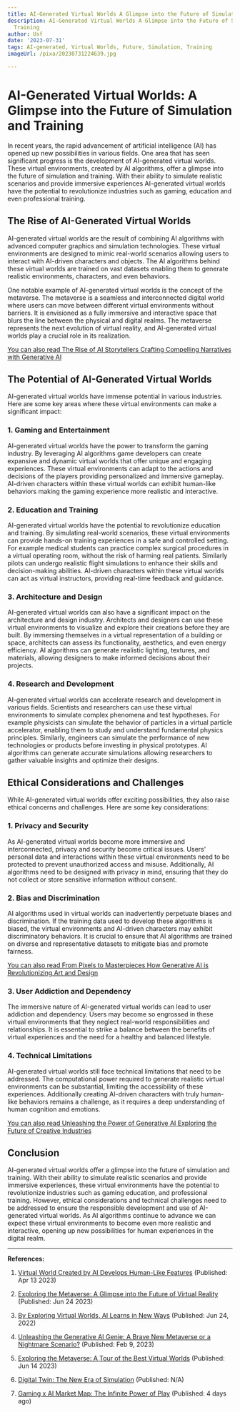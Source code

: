 ```yaml
---
title: AI-Generated Virtual Worlds A Glimpse into the Future of Simulation and Training
description: AI-Generated Virtual Worlds A Glimpse into the Future of Simulation and
  Training
author: Usf
date: '2023-07-31'
tags: AI-generated, Virtual Worlds, Future, Simulation, Training
imageUrl: /pixa/20230731224639.jpg

---
```

# AI-Generated Virtual Worlds: A  Glimpse into the Future of Simulation and  Training

In recent years, the rapid advancement of artificial  intelligence (AI) has opened up new possibilities in various fields. One area that has seen significant progress is the development of AI-generated virtual worlds. These virtual environments, created by AI  algorithms, offer a glimpse  into the future of simulation and training. With their ability to simulate realistic scenarios  and  provide immersive experiences AI-generated virtual worlds have the potential  to revolutionize industries such as gaming, education and even professional training.

## The Rise of AI-Generated Virtual Worlds

AI-generated virtual worlds are the result of combining AI  algorithms with advanced computer graphics  and simulation technologies. These virtual  environments are  designed to mimic real-world scenarios allowing users  to interact with AI-driven characters and objects. The AI algorithms behind these  virtual worlds are trained on vast  datasets enabling them to generate realistic environments, characters, and  even behaviors.

One notable example of AI-generated virtual worlds  is  the concept of the metaverse. The metaverse is a seamless  and interconnected digital world where users can  move  between different virtual environments without barriers. It is envisioned as a fully immersive and  interactive space that blurs the line between the physical and digital realms. The metaverse represents the next evolution of virtual reality, and AI-generated  virtual worlds play a  crucial role  in its realization.

[You can also  read The Rise of AI Storytellers Crafting Compelling Narratives with Generative AI](The%20Rise%20of%20AI%20Storytellers%20Crafting%20Compelling%20Narratives%20with%20Generative%20AI)


## The Potential of AI-Generated Virtual Worlds

AI-generated virtual worlds have immense  potential in various industries. Here  are some key areas where these  virtual  environments can make a significant impact:

### 1. Gaming and Entertainment

AI-generated virtual worlds have the power to transform the gaming industry. By leveraging AI algorithms game developers can create expansive  and  dynamic virtual worlds that offer unique and  engaging experiences. These virtual environments can adapt to the  actions and decisions of the players providing personalized and immersive gameplay. AI-driven characters within these virtual worlds can exhibit  human-like behaviors making the  gaming experience more  realistic  and interactive.

### 2. Education and  Training

AI-generated virtual worlds have the potential to revolutionize education and training. By simulating real-world scenarios,  these virtual environments can provide hands-on training experiences in a safe and controlled setting. For example medical students can practice complex surgical procedures in a  virtual operating room, without the risk of harming real patients. Similarly pilots can undergo realistic flight simulations to enhance their skills  and decision-making abilities.  AI-driven  characters within these virtual worlds can act  as virtual instructors, providing real-time feedback and guidance.

###  3. Architecture and Design

AI-generated virtual worlds can  also have a significant impact on the architecture  and design industry. Architects and designers can use these virtual environments to visualize and explore their  creations before they are built. By immersing themselves in a virtual representation of a building or space, architects can assess its functionality, aesthetics, and even  energy efficiency. AI algorithms can generate  realistic lighting, textures, and materials, allowing designers to make informed decisions about their projects.

### 4. Research and Development

AI-generated  virtual worlds can accelerate research and development in various fields. Scientists and researchers can use these virtual environments to simulate complex phenomena  and test hypotheses. For example physicists can simulate the behavior of particles in a virtual particle accelerator, enabling them to study and understand fundamental  physics principles. Similarly, engineers can simulate the performance of new technologies or products before investing in physical prototypes. AI algorithms can generate accurate simulations allowing researchers to  gather valuable insights and optimize their designs.

## Ethical Considerations and Challenges

While  AI-generated virtual worlds  offer  exciting possibilities, they also raise  ethical concerns and challenges. Here are some key considerations:

### 1. Privacy and Security

As  AI-generated virtual worlds become more immersive and interconnected, privacy and security become critical issues. Users' personal data and interactions within these virtual environments need to be protected to prevent unauthorized access and misuse. Additionally, AI algorithms need to be designed with privacy in mind, ensuring that they do not collect or store sensitive information without consent.

### 2. Bias and Discrimination

AI algorithms used in virtual worlds can inadvertently perpetuate biases and discrimination. If the training data used to develop these algorithms is biased, the  virtual  environments  and AI-driven characters may exhibit discriminatory behaviors. It  is crucial to ensure that AI algorithms are trained on diverse and representative datasets to  mitigate  bias and promote fairness.

[You can also read  From Pixels  to  Masterpieces How  Generative AI is Revolutionizing Art and Design](From%20Pixels%20to%20Masterpieces%20How%20Generative%20AI%20is%20Revolutionizing%20Art%20and%20Design)


###  3. User Addiction and Dependency

The immersive nature of AI-generated virtual  worlds can lead to user  addiction and  dependency. Users may become so  engrossed in these virtual environments that they neglect real-world responsibilities and relationships. It is  essential to strike a balance between the benefits of virtual  experiences and the need for a healthy and balanced lifestyle.

### 4. Technical Limitations

AI-generated virtual worlds still face technical limitations that need  to be addressed. The computational power required to generate realistic virtual environments can be substantial, limiting the accessibility of these experiences. Additionally creating AI-driven characters with  truly human-like behaviors remains a challenge,  as it requires a deep understanding of human cognition and emotions.

[You  can  also read Unleashing the Power of Generative AI Exploring  the  Future of Creative Industries](Unleashing%20the%20Power%20of%20Generative%20AI%20Exploring%20the%20Future%20of%20Creative%20Industries)


## Conclusion

AI-generated  virtual worlds offer a glimpse into the  future  of simulation and training. With their ability to simulate realistic scenarios and provide immersive experiences, these virtual environments have the potential to revolutionize industries such  as gaming  education, and professional training. However, ethical considerations and technical challenges need to  be addressed  to ensure the responsible development and use of AI-generated virtual worlds. As  AI algorithms continue to advance we  can expect these virtual environments to become  even more realistic  and interactive, opening up new possibilities  for human experiences in the  digital realm.

---

**References:**

1. [Virtual World Created by AI  Develops Human-Like Features](https://www.analyticsvidhya.com/blog/2023/04/virtual-world-created-by-ai-develops-human-like-features/) (Published: Apr 13 2023)

2.  [Exploring the Metaverse: A Glimpse into the Future of  Virtual Reality](https://medium.com/@faizan711/exploring-the-metaverse-a-glimpse-into-the-future-of-virtual-reality-30288b63d3c6) (Published: Jun 24 2023)

3. [By Exploring Virtual Worlds, AI Learns in New Ways](https://www.quantamagazine.org/ai-makes-strides-in-virtual-worlds-more-like-our-own-20220624/) (Published: Jun 24, 2022)

4.  [Unleashing the Generative AI Genie: A Brave New Metaverse or a Nightmare Scenario?](https://www.thedigitalspeaker.com/unleashing-generative-ai-genie-brave-new-metaverse-nightmare-scenario/) (Published: Feb 9, 2023)

5. [Exploring the Metaverse: A Tour of the  Best Virtual  Worlds](https://www.linkedin.com/pulse/exploring-metaverse-tour-best-virtual-worlds) (Published: Jun 14 2023)

6. [Digital Twin: The New Era of Simulation](https://www.ucf.edu/pegasus/the-new-era-of-simulation/) (Published: N/A)

7. [Gaming x AI Market Map: The Infinite Power of Play](https://lsvp.com/gaming-ai-market-map-the-infinite-power-of-play/) (Published: 4 days ago)